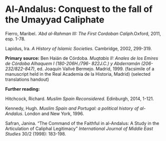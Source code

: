 # Al-Andalus: Conquest to the fall of the Umayyad Caliphate

Fierro, Maribel. _ʿAbd al-Rahman III: The First Cordoban Caliph_.Oxford, 2011, esp. 1-78.

Lapidus, Ira. _A History of Islamic Societies._ Cambridge, 2002,
299-319.

**Primary source:** Ben Haián de Córdoba. _Muqtabis II: Anales de los Emires de Córdoba Alhaquem I (180-206H./796- 822J.C.) y Abderramán (206-232/822-847)_, ed. Joaquín Vallvé Bermejo. Madrid, 1999. (facsimile of a manuscript held in the Real Academia de la Historia, Madrid) (selected translations handout)

**Further reading:**

Hitchcock, Richard. _Muslim Spain Reconsidered._ Edinburgh, 2014, 1-121.

Kennedy, Hugh. _Muslim Spain and Portugal: a political history of al-Andalus_. London and New York, 1996.

Safran, Janina. "The Command of the Faithful in al-Andalus: A Study in
the Articulation of Caliphal Legitimacy" _International Journal of Middle East Studies_ 30/2 (1998): 183-198.
